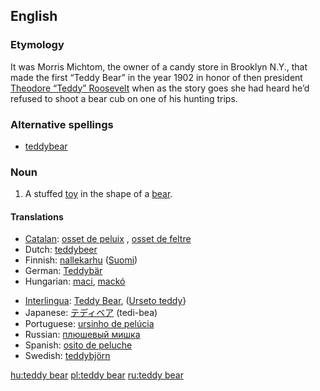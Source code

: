 ==English==

===Etymology===
It was Morris Michtom, the owner of a candy store in Brooklyn N.Y., that made the first “Teddy Bear” in the year 1902 in honor of then president [[w:Theodore Roosevelt|Theodore “Teddy” Roosevelt]] when as the story goes she had heard he’d refused to shoot a bear cub on one of his hunting trips.

===Alternative spellings===
*[[teddybear]]

===Noun===
{{en-noun|sg=[[teddy]] [[bear]]}}

# A stuffed [[toy]] in the shape of a [[bear]].

====Translations====
{{top}}
*[[Catalan]]: [[osset de peluix]] {{m}}, [[osset de feltre]] {{m}}
*Dutch: [[teddybeer]] {{m}}
*Finnish: [[nallekarhu]] ([[:fi:nallekarhu|Suomi]])
*German: [[Teddybär]] {{m}}
*Hungarian: [[maci]], [[mackó]]
{{mid}}
*[[Interlingua]]: [[Teddy Bear]], ([[Urseto teddy]]}
*Japanese: [[テディベア]] (tedi-bea)
*Portuguese: [[ursinho de pelúcia]]
*Russian: [[плюшевый мишка]] {{m}}
*Spanish: [[osito de peluche]] {{m}}
*Swedish: [[teddybjörn]] {{c}}
{{bottom}}

[[hu:teddy bear]]
[[pl:teddy bear]]
[[ru:teddy bear]]